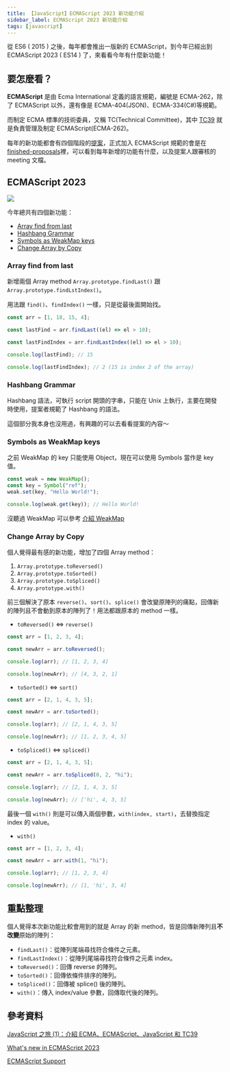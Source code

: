 ```yaml
---
title: 【JavaScript】ECMAScript 2023 新功能介紹
sidebar_label: ECMAScript 2023 新功能介紹
tags: [javascript]
---
```



從 ES6 ( 2015 ) 之後，每年都會推出一版新的 ECMAScript，到今年已經出到 ECMAScript 2023 ( ES14 ) 了，來看看今年有什麼新功能！

## 要怎麼看？

**ECMAScript** 是由 Ecma International 定義的語言規範，編號是 ECMA-262，除了 ECMAScript 以外，還有像是 ECMA-404(JSON)、ECMA-334(C#)等規範。

而制定 ECMA 標準的技術委員，又稱 TC(Technical Committee)，其中 [TC39](https://github.com/tc39) 就是負責管理及制定 ECMAScript(ECMA-262)。

每年的新功能都會有四個階段的[提案](https://github.com/tc39/proposals)，正式加入 ECMAScript 規範的會是在 [finished-proposals](https://github.com/tc39/proposals/blob/main/finished-proposals.md)裡，可以看到每年新增的功能有什麼，以及提案人跟審核的 meeting 文檔。

## ECMAScript 2023

<Img src={image_1} />

今年總共有四個新功能：

- [Array find from last](https://github.com/tc39/proposal-array-find-from-last)
- [Hashbang Grammar](https://github.com/tc39/proposal-hashbang)
- [Symbols as WeakMap keys](https://github.com/tc39/proposal-symbols-as-weakmap-keys)
- [Change Array by Copy](https://github.com/tc39/proposal-change-array-by-copy)

### Array find from last

新增兩個 Array method `Array.prototype.findLast()` 跟 `Array.prototype.findLstIndex()`。

用法跟 `find()`、`findIndex()` 一樣，只是從最後面開始找。

```javascript
const arr = [1, 18, 15, 4];

const lastFind = arr.findLast((el) => el > 10);

const lastFindIndex = arr.findLastIndex((el) => el > 10);

console.log(lastFind); // 15

console.log(lastFindIndex); // 2 (15 is index 2 of the array)
```

### Hashbang Grammar

Hashbang 語法，可執行 script 開頭的字串，只能在 Unix 上執行，主要在開發時使用，提案者規範了 Hashbang 的語法。

這個部分我本身也沒用過，有興趣的可以去看看提案的內容～

### Symbols as WeakMap keys

之前 WeakMap 的 key 只能使用 Object，現在可以使用 Symbols 當作是 key 值。

```javascript
const weak = new WeakMap();
const key = Symbol("ref");
weak.set(key, "Hello World!");

console.log(weak.get(key)); // Hello World!
```

沒聽過 WeakMap 可以參考 [介紹 WeakMap](https://blog.errorbaker.tw/posts/umer/weak-map/)

### Change Array by Copy

個人覺得最有感的新功能，增加了四個 Array method：

1. `Array.prototype.toReversed()`
2. `Array.prototype.toSorted()`
3. `Array.prototype.toSpliced()`
4. `Array.prototype.with()`

前三個解決了原本 `reverse()`、`sort()`、`splice()` 會改變原陣列的痛點，回傳新的陣列且不會動到原本的陣列了！用法都跟原本的 method 一樣。

- `toReversed()` \<=> `reverse()`

```javascript
const arr = [1, 2, 3, 4];

const newArr = arr.toReversed();

console.log(arr); // [1, 2, 3, 4]

console.log(newArr); // [4, 3, 2, 1]
```

- `toSorted()` \<=> `sort()`

```javascript
const arr = [2, 1, 4, 3, 5];

const newArr = arr.toSorted();

console.log(arr); // [2, 1, 4, 3, 5]

console.log(newArr); // [1, 2, 3, 4, 5]
```

- `toSpliced()` \<=> `spliced()`

```javascript
const arr = [2, 1, 4, 3, 5];

const newArr = arr.toSpliced(0, 2, "hi");

console.log(arr); // [2, 1, 4, 3, 5]

console.log(newArr); // ['hi', 4, 3, 5]
```

最後一個 `with()` 則是可以傳入兩個參數，`with(index, start)`，去替換指定 index 的 value。

- `with()`

```javascript
const arr = [1, 2, 3, 4];

const newArr = arr.with(1, "hi");

console.log(arr); // [1, 2, 3, 4]

console.log(newArr); // [1, 'hi', 3, 4]
```

## 重點整理

個人覺得本次新功能比較會用到的就是 Array 的新 method，皆是回傳新陣列且**不改變**原始的陣列：

- `findLast()`：從陣列尾端尋找符合條件之元素。
- `findLastIndex()`：從陣列尾端尋找符合條件之元素 index。
- `toReversed()`：回傳 reverse 的陣列。
- `toSorted()`：回傳依條件排序的陣列。
- `toSpliced()`：回傳被 splice() 後的陣列。
- `with()`：傳入 index/value 參數，回傳取代後的陣列。

## 參考資料

[JavaScript 之旅 (1)：介紹 ECMA、ECMAScript、JavaScript 和 TC39
](https://titangene.github.io/article/javascript-ecmascript-tc39.html)

[What's new in ECMAScript 2023](https://pawelgrzybek.com/whats-new-in-ecmascript-2023/)

[ECMAScript Support](https://compat-table.github.io/compat-table/es2016plus/)
